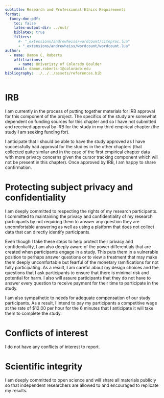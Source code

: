 ```yaml
---
subtitle: Research and Professional Ethics Requirements
format:
  fancy-doc-pdf:
    toc: false
    latex-output-dir: ../out/
    biblatex: true
    filters:
      #- "_extensions/andrewheiss/wordcount/citeproc.lua"
      - "_extensions/andrewheiss/wordcount/wordcount.lua"
author:
  - name: Damon C. Roberts
    affiliations:
      - name: Univeristy of Colorado Boulder
    email: damon.roberts-1@colorado.edu
bibliography: ../../../assets/references.bib
---
```


# IRB

I am currently in the process of putting together materials for IRB approval for this component of the project. The specifics of the study are somewhat dependent on funding sources for this chapter and so I have not submitted and received approval by IRB for the study in my third empirical chapter (the study I am seeking funding for).

I anticipate that I should be able to have the study approved as I have successfully had approval for the studies in the other chapters (that collected quite similar and in the case of the first empirical chapter data with more privacy concerns given the cursor tracking component which will not be present in this chapter). Once approved by IRB, I am happy to share confirmation.

# Protecting subject privacy and confidentiality

I am deeply committed to respecting the rights of my research participants. I committed to maintaining the privacy and confidentiality of my research participants by not requiring them to answer any question they are uncomfortable answering as well as using a platform that does not collect data that can directly identify participants.

Even though I take these steps to help protect their privacy and confidentiality, I am also deeply aware of the power differentials that are created when participants engage in a study. This puts them in a vulnerable position to perhaps answer questions or to view a treatment that may make them deeply uncomfortable but fearful of the monetary ramifications for not fully participating. As a result, I am careful about my design choices and the questions that I ask participants to ensure that there is minimal risk and potential for harm. I also will assure participants that they do not have to answer every question to receive payment for their time to participate in the study.

I am also sympathetic to needs for adequate compensation of our study participants. As a result, I intend to pay my participants a competitive wage at the rate of $12.00 per hour for the 6 minutes that I anticipate it will take them to complete the study.

# Conflicts of interest

I do not have any conflicts of interest to report.

# Scientific integrity

I am deeply committed to open science and will share all materials publicly so that independent researchers are allowed to and encouraged to replicate my results.